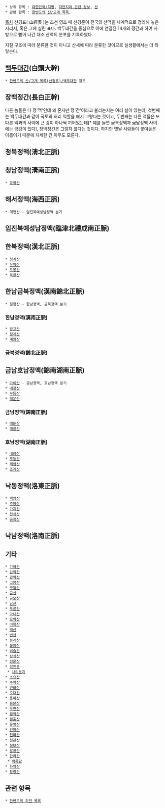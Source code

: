  * 상위 항목 : [[대한민국/지명]], [[자연지리 관련 정보]], [[산]]
 * 관련 항목 : [[한반도의 산/고개 목록]], 

[[목차]]
산경표(	山經表 )는 조선 영조 때 신경준이 전국의 산맥을 체계적으로 정리해 놓은 지리서, 혹은 그에 실린 표다. 백두대간을 중심으로 이에 연결된 14개의 정간과 하여 사방으로 뻗어 나간 대소 산맥의 분포를 기록하였다.

지질 구조에 따라 분류한 것이 아니고 산세에 따라 분류한 것이므로 실생활에서는 더 와닿는다.

== [[백두대간]](白頭大幹) ==
 * [[한반도의 산/고개 목록(산경표)/백두대간]] 참조
== 장백정간(長白正幹) ==
다른 놈들은 다 정'맥'인데 왜 혼자만 정'간'이라고 불리는지는 여러 설이 있는데, 첫번째는 백두대간과 같이 국토의 허리 역할을 해서 그렇다는 것이고, 두번째는 다른 맥들은 또 다른 맥과의 사이에 큰 강이 하나씩 끼어있는데[* 예를 들면 금북정맥과 금남정맥 사이에는 금강이 있다], 장백정간은 그렇지 않다는 것이다. 하지만 옛날 사람들이 붙여놓은 이름이기 때문에 자세한 건 아무도 모른다.
== 청북정맥(淸北正脈) ==
== 청남정맥(淸南正脈) ==
 * [[묘향산]]
== 해서정맥(海西正脈) ==
 * 개연산 - 임진북예성남정맥 분기
== 임진북예성남정맥(臨津北禮成南正脈) ==
== 한북정맥(漢北正脈) ==
 * [[청계산]]
 * [[운악산]]
 * [[도봉산]]
 * [[북한산]]
== 한남금북정맥(漢南錦北正脈) ==
 * 칠현산 - 한남정맥, 금북정맥 분기
=== 한남정맥(漢南正脈) ===
 * [[광교산]]
 * [[청계산]]
 * [[계양산]]
=== 금북정맥(錦北正脈) ===
== 금남호남정맥(錦南湖南正脈) ==
 * [[마이산]] - 금남정맥, 호남정맥 분기
 * [[내장산]]
 * [[무등산]]
 * [[백운산]]
=== 금남정맥(錦南正脈) ===
 * [[대둔산]]
 * [[계룡산]]
=== 호남정맥(湖南正脈) ===
 * [[내장산]]
 * [[무등산]]
 * [[제암산]]
 * [[조계산]]
== 낙동정맥(洛東正脈) ==
 * [[백암산]]
 * [[주왕산]]
 * [[가지산]]
 * [[천성산]]
 * [[금정산]]
== 낙남정맥(洛南正脈) ==
== 기타 ==
 * [[가야산]]
 * [[감악산]]
 * [[관악산]]
 * [[고봉산]]
 * [[구월산]]
 * [[금산]]
 * [[금오산]]
 * [[남산]]
 * [[두륜산]]
 * [[마니산]]
 * [[모악산]]
 * [[미륵산]]
 * [[백산]]
 * [[변산]]
 * [[봉래산]]
 * [[불암산]]
 * [[비슬산]]
 * [[삼성산]]
 * [[선운산]]
 * [[성인봉]]
  * [[나리분지]]
 * [[소요산]]
 * [[수락산]]
 * [[연화산]]
 * [[오대산]]
 * [[용마산]]
 * [[용문산]]
 * [[우면산]]
 * [[월악산]]
 * [[월출산]]
 * [[유명산]]
 * [[인왕산]]
 * [[천마산]]
 * [[천관산]]
 * [[칠보산]]
 * [[팔공산]]
 * [[한라산]]
  * [[백록담]]
 * [[화악산]]
 * [[황령산]]
== 관련 항목 ==
 * [[한반도의 하천 목록]]


